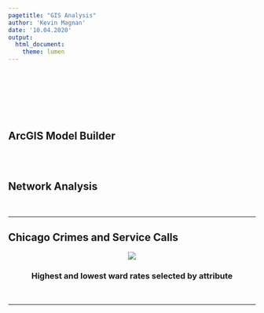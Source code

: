 ```yaml
---
pagetitle: "GIS Analysis"
author: 'Kevin Magnan'
date: '10.04.2020'
output:
  html_document:
    theme: lumen
---
```

<br>

<br>

<img src="https://raw.githubusercontent.com/kjmagnan1s/kjmagnan1s.github.io/master/images/CPS_Schools_Crime.jpg" alt="" />

<br>

## ArcGIS Model Builder
<img src="https://raw.githubusercontent.com/kjmagnan1s/kjmagnan1s.github.io/master/images/Model_img.jpg" alt="" />


<br>

## Network Analysis
<img src="https://raw.githubusercontent.com/kjmagnan1s/kjmagnan1s.github.io/master/images/Lab1_KM.jpg" alt="" />
<img src="https://raw.githubusercontent.com/kjmagnan1s/kjmagnan1s.github.io/master/images/Old_method_map.jpg" alt="" />

***

## Chicago Crimes and Service Calls
<center>
<div class="scroll>
<img src="https://raw.githubusercontent.com/kjmagnan1s/kjmagnan1s.github.io/master/images/Initial_4_map.jpg" alt="" />
<img src="https://raw.githubusercontent.com/kjmagnan1s/kjmagnan1s.github.io/master/images/violent_property_crime.jpg" />

### Highest and lowest ward rates selected by attribute

<img src="https://raw.githubusercontent.com/kjmagnan1s/kjmagnan1s.github.io/master/images/violent_property_crime_attribute_selection.jpg" alt="" />
<img src="https://raw.githubusercontent.com/kjmagnan1s/kjmagnan1s.github.io/master/images/violent_property_mean_elipse.jpg" alt="" />
</center>

***

<img src="https://raw.githubusercontent.com/kjmagnan1s/kjmagnan1s.github.io/master/images/assignment 12.jpg" alt="" /></div>

